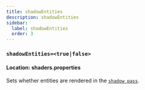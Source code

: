 ```yaml
---
title: shadowEntities
description: shadowEntities
sidebar:
  label: shadowEntities
  order: 3
---
```


### `shadowEntities=<true|false>`

#### Location: shaders.properties

Sets whether entities are rendered in the [`shadow pass`](/reference/programs/shadow).